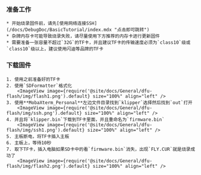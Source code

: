 


### 准备工作

    * 开始烧录固件前，请先[使用网络连接SSH](/docs/DebugDoc/BasicTutorial/index.mdx "点击即可跳转") 
    * 杂牌内存卡可能导致烧录失败，请尽量使用下方推荐的内存卡进行更新固件
    * 需要准备一张容量不超过`32G`的TF卡，并且建议TF卡的传输速度必须为`class10`级或`class10`级以上，建议使用闪迪等品牌的TF卡

### 下载固件

    1. 使用之前准备好的TF卡
    2. 使用`SDFormatter`格式化
        <ImageView image={require('@site/docs/General/dfu-flash/img/flash1.png').default} size="100%" align="left" />
    3. 使用**MobaXterm_Personal**左边文件目录找到`klipper`选择然后找到`out`打开
        <ImageView image={require('@site/docs/General/dfu-flash/img/ssh.png').default} size="100%" align="left" />
    4. 并且将`klipper.bin`下载到TF卡里面，并且重命名为`firmware.bin`
        <ImageView image={require('@site/docs/General/dfu-flash/img/ssh1.png').default} size="100%" align="left" />
    5. 主板断电，将TF卡插入主板
    6. 主板上，等待10秒
    7. 取下TF卡，插入电脑如果SD卡中的看`firmware.bin`消失，出现`FLY.CUR`就是烧录成功了
        <ImageView image={require('@site/docs/General/dfu-flash/img/flash2.png').default} size="100%" align="left" />
